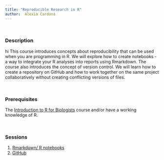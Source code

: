 ```yaml
---
title: "Reproducible Research in R"
author:  Alexia Cardona
---
```


<br/>

### Description
hi
This course introduces concepts about reproducibility that can be used when you are programming in R. We will explore how to create notebooks - a way to integrate your R analyses into reports using Rmarkdown. The course also introduces the concept of version control. We will learn how to create a repository on GitHub and how to work together on the same project collaboratively without creating conflicting versions of files.

\  

### Prerequisites

The [Introduction to R for Biologists](https://training.csx.cam.ac.uk/bioinformatics/course/bioinfo-introRbio) course and/or have a working knowledge of R.

\  

### Sessions

1. [Rmarkdown/ R notebooks](rmarkdown.html)
2. [GitHub](git.html)








